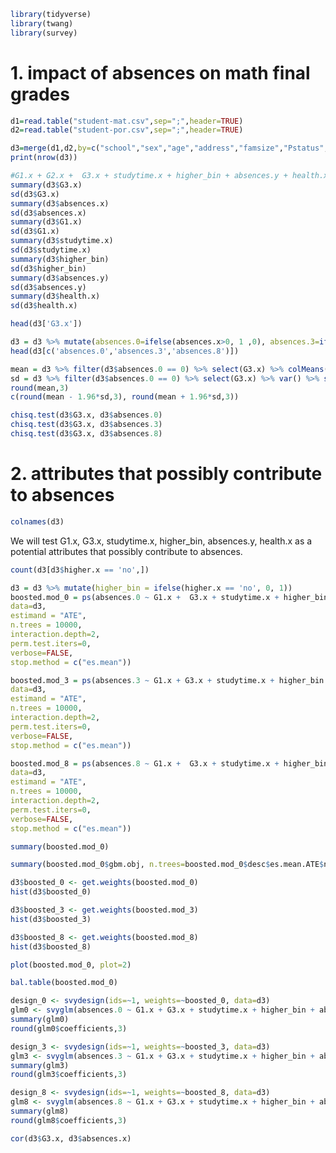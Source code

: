 
```{r}
library(tidyverse)
library(twang)
library(survey)
```
# 1. impact of absences on math final grades

```{r}
d1=read.table("student-mat.csv",sep=";",header=TRUE)
d2=read.table("student-por.csv",sep=";",header=TRUE)

d3=merge(d1,d2,by=c("school","sex","age","address","famsize","Pstatus","Medu","Fedu","Mjob","Fjob","reason","nursery","internet"))
print(nrow(d3))
```
```{r}
#G1.x + G2.x +  G3.x + studytime.x + higher_bin + absences.y + health.x
summary(d3$G3.x) 
sd(d3$G3.x) 
summary(d3$absences.x)
sd(d3$absences.x)
summary(d3$G1.x)
sd(d3$G1.x)
summary(d3$studytime.x)
sd(d3$studytime.x)
summary(d3$higher_bin)
sd(d3$higher_bin)
summary(d3$absences.y)
sd(d3$absences.y)
summary(d3$health.x)
sd(d3$health.x)
```

```{r}
head(d3['G3.x'])
```

```{r}
d3 = d3 %>% mutate(absences.0=ifelse(absences.x>0, 1 ,0), absences.3=ifelse(absences.x>3, 1 ,0), absences.8=ifelse(absences.x>8, 1 ,0))
head(d3[c('absences.0','absences.3','absences.8')])
```

```{r}
mean = d3 %>% filter(d3$absences.0 == 0) %>% select(G3.x) %>% colMeans()
sd = d3 %>% filter(d3$absences.0 == 0) %>% select(G3.x) %>% var() %>% sqrt()
round(mean,3)
c(round(mean - 1.96*sd,3), round(mean + 1.96*sd,3))
```

```{r}
chisq.test(d3$G3.x, d3$absences.0)
chisq.test(d3$G3.x, d3$absences.3)
chisq.test(d3$G3.x, d3$absences.8)
```

# 2. attributes that possibly contribute to absences

```{r}
colnames(d3)
```

We will test G1.x, G3.x, studytime.x, higher_bin, absences.y, health.x as a potential attributes that possibly contribute to absences.

```{r}
count(d3[d3$higher.x == 'no',])
```

```{r}
d3 = d3 %>% mutate(higher_bin = ifelse(higher.x == 'no', 0, 1))
boosted.mod_0 = ps(absences.0 ~ G1.x +  G3.x + studytime.x + higher_bin + absences.y + health.x,
data=d3,
estimand = "ATE",
n.trees = 10000,
interaction.depth=2,
perm.test.iters=0,
verbose=FALSE,
stop.method = c("es.mean"))
```

```{r}
boosted.mod_3 = ps(absences.3 ~ G1.x + G3.x + studytime.x + higher_bin + absences.y + health.x,
data=d3,
estimand = "ATE",
n.trees = 10000,
interaction.depth=2,
perm.test.iters=0,
verbose=FALSE,
stop.method = c("es.mean"))
```

```{r}
boosted.mod_8 = ps(absences.8 ~ G1.x +  G3.x + studytime.x + higher_bin + absences.y + health.x,
data=d3,
estimand = "ATE",
n.trees = 10000,
interaction.depth=2,
perm.test.iters=0,
verbose=FALSE,
stop.method = c("es.mean"))
```


```{r}
summary(boosted.mod_0)
```

```{r}
summary(boosted.mod_0$gbm.obj, n.trees=boosted.mod_0$desc$es.mean.ATE$n.trees, plot=F)
```

```{r}
d3$boosted_0 <- get.weights(boosted.mod_0)
hist(d3$boosted_0)

d3$boosted_3 <- get.weights(boosted.mod_3)
hist(d3$boosted_3)

d3$boosted_8 <- get.weights(boosted.mod_8)
hist(d3$boosted_8)
```

```{r}
plot(boosted.mod_0, plot=2)
```

```{r}
bal.table(boosted.mod_0)
```

```{r}
design_0 <- svydesign(ids=~1, weights=~boosted_0, data=d3)
glm0 <- svyglm(absences.0 ~ G1.x + G3.x + studytime.x + higher_bin + absences.y + health.x, design=design_0)
summary(glm0)
round(glm0$coefficients,3)
```

```{r}
design_3 <- svydesign(ids=~1, weights=~boosted_3, data=d3)
glm3 <- svyglm(absences.3 ~ G1.x + G3.x + studytime.x + higher_bin + absences.y + health.x, design=design_3)
summary(glm3)
round(glm3$coefficients,3)
```

```{r}
design_8 <- svydesign(ids=~1, weights=~boosted_8, data=d3)
glm8 <- svyglm(absences.8 ~ G1.x + G3.x + studytime.x + higher_bin + absences.y + health.x, design=design_8)
summary(glm8)
round(glm8$coefficients,3)
```

```{r}
cor(d3$G3.x, d3$absences.x)
```
